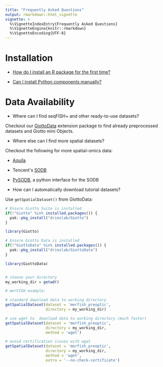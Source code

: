 ```yaml
---
title: "Frequently Asked Questions"
output: rmarkdown::html_vignette
vignette: >
  %\VignetteIndexEntry{Frequently Asked Questions}
  %\VignetteEngine{knitr::rmarkdown}
  %\VignetteEncoding{UTF-8}
---
```


# Installation

- [How do I install an R package for the first time?](https://drieslab.github.io/Giotto/articles/installation.html)

- [Can I install Python components manually?](https://drieslab.github.io/Giotto/articles/configuration.html)

# Data Availability

- Where can I find seqFISH+ and other ready-to-use datasets?

Checkout our [GiottoData](https://github.com/drieslab/GiottoData) extension package to find already preprocessed datasets and Giotto mini Objects.

-  Where else can I find more spatial datasets?

Checkout the following for more spatial-omics data:

 - [Aquila](https://aquila.cheunglab.org/view)
 - Tencent\'s [SODB](https://gene.ai.tencent.com/SpatialOmics/)
 - [PySODB](https://pysodb.readthedocs.io/en/latest/), a python interface for the SODB

- How can I automatically download tutorial datasets?

Use `getSpatialDataset()` from GiottoData:

```r
# Ensure Giotto Suite is installed
if(!"Giotto" %in% installed.packages()) {
  pak::pkg_install("drieslab/Giotto")
}

library(Giotto)

# Ensure Giotto Data is installed
if(!"GiottoData" %in% installed.packages()) {
  pak::pkg_install("drieslab/GiottoData")
}

library(GiottoData)


# choose your directory
my_working_dir = getwd()

# merFISH example:

# standard download data to working directory
getSpatialDataset(dataset = 'merfish_preoptic', 
                  directory = my_working_dir)

# use wget to  download data to working directory (much faster)
getSpatialDataset(dataset = 'merfish_preoptic', 
                  directory = my_working_dir, 
                  method = 'wget')

# avoid certification issues with wget
getSpatialDataset(dataset = 'merfish_preoptic', 
                  directory = my_working_dir, 
                  method = 'wget', 
                  extra = '--no-check-certificate')
```

